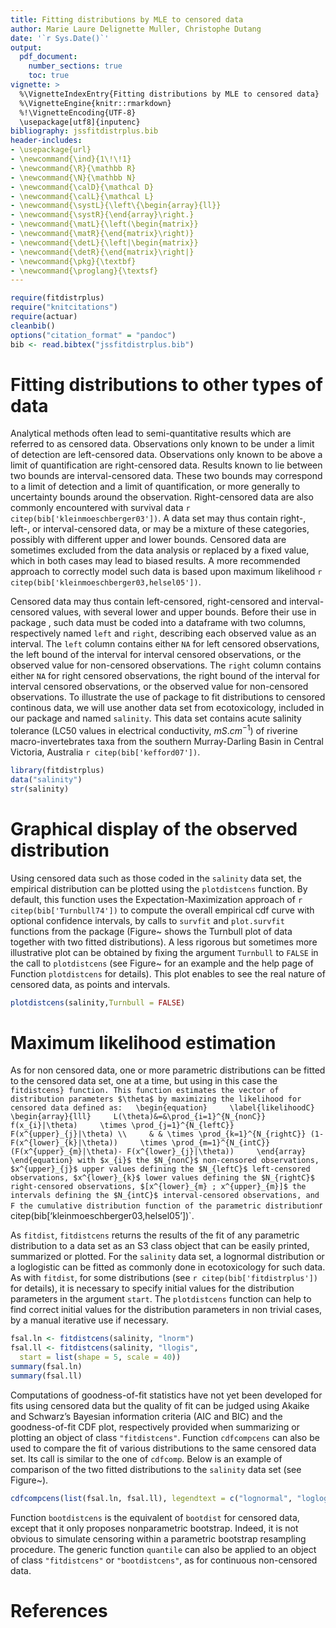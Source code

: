 ```yaml
---
title: Fitting distributions by MLE to censored data
author: Marie Laure Delignette Muller, Christophe Dutang
date: '`r Sys.Date()`'
output:
  pdf_document:
    number_sections: true
    toc: true
vignette: >
  %\VignetteIndexEntry{Fitting distributions by MLE to censored data} 
  %\VignetteEngine{knitr::rmarkdown} 
  %!\VignetteEncoding{UTF-8}
  \usepackage[utf8]{inputenc}
bibliography: jssfitdistrplus.bib    
header-includes:
- \usepackage{url}
- \newcommand{\ind}{1\!\!1}
- \newcommand{\R}{\mathbb R}
- \newcommand{\N}{\mathbb N}
- \newcommand{\calD}{\mathcal D}
- \newcommand{\calL}{\mathcal L}
- \newcommand{\systL}{\left\{\begin{array}{ll}}
- \newcommand{\systR}{\end{array}\right.}
- \newcommand{\matL}{\left(\begin{matrix}}
- \newcommand{\matR}{\end{matrix}\right)}
- \newcommand{\detL}{\left|\begin{matrix}}
- \newcommand{\detR}{\end{matrix}\right|}
- \newcommand{\pkg}{\textbf}
- \newcommand{\proglang}{\textsf}
---
```


```r
require(fitdistrplus)
require("knitcitations")
require(actuar)
cleanbib()
options("citation_format" = "pandoc")
bib <- read.bibtex("jssfitdistrplus.bib")
```



# Fitting distributions to other types of data


Analytical methods often lead to semi-quantitative results which are referred to as
censored data. Observations only known to be under a limit of detection are 
left-censored data. Observations only known to be above a limit of quantification
are  right-censored data. Results known to lie between two bounds are 
interval-censored data. These two bounds may correspond to a limit of detection and 
a limit of quantification, or more generally to uncertainty bounds around the observation.
Right-censored data are also commonly encountered with survival data `r citep(bib['kleinmoeschberger03'])`.
A data set may thus contain right-, left-, or interval-censored data, or may be a mixture
of these categories, possibly with different upper and lower bounds.
Censored data are sometimes excluded from the data analysis or replaced by a fixed value, which
in both cases may lead to biased results. A more recommended approach to correctly model
such data is based upon maximum likelihood `r citep(bib['kleinmoeschberger03,helsel05'])`. 


Censored data may thus contain left-censored, right-censored and interval-censored values, 
with several lower and upper bounds. 
Before their use in package \pkg{fitdistrplus}, 
such data must be coded into a dataframe with two columns, 
respectively named `left` 
and `right`, describing each observed value as an interval.
The `left` column contains either `NA` for left censored observations,
the left bound of the interval for interval censored observations,
or the observed value for non-censored observations.
The `right` column contains either `NA` for right censored observations,
the right bound of the interval for interval censored observations,
or the observed value for non-censored observations.
To illustrate the use of package \pkg{fitdistrplus} to fit distributions
to censored continous data, we  will use another
data set from ecotoxicology, included in our package and named  `salinity`. 
This data set contains acute salinity tolerance (LC50 values in electrical conductivity, $mS$.$cm^{-1}$)
of riverine macro-invertebrates taxa from the southern Murray-Darling Basin in 
Central Victoria, Australia `r citep(bib['kefford07'])`. 


```r
library(fitdistrplus)
data("salinity")
str(salinity)
```
     
# Graphical display of the observed distribution


Using censored data such as those coded in the `salinity` data set,
the empirical distribution can be plotted using the `plotdistcens` function.
By default, this function uses the Expectation-Maximization approach of 
`r citep(bib['Turnbull74'])` to compute the overall
empirical cdf curve with optional confidence intervals, by calls to `survfit`
and `plot.survfit` functions from the \pkg{survival} package 
(Figure~\ref{cdfcompcens} shows the Turnbull plot of data together with two fitted distributions). 
A less rigorous
but sometimes more illustrative plot can be 
obtained by fixing the argument `Turnbull` to `FALSE` in the call to `plotdistcens`
(see Figure~\ref{plotdistcens} for an example and the help page of Function
`plotdistcens` for details). This plot enables to see the real nature of censored data, as
points and intervals. 

```r
plotdistcens(salinity,Turnbull = FALSE)
```








# Maximum likelihood estimation


As for non censored data, one or more parametric distributions can
be fitted to the censored data set, one at a time, but using in this case
the `fitdistcens} function. This function estimates the vector of distribution parameters $\theta$
by maximizing the likelihood for censored data defined as:
  \begin{equation}
    \label{likelihoodC}
    \begin{array}{lll}
    L(\theta)&=&\prod_{i=1}^{N_{nonC}} f(x_{i}|\theta)
    \times \prod_{j=1}^{N_{leftC}} F(x^{upper}_{j}|\theta) \\
    & & \times \prod_{k=1}^{N_{rightC}} (1- F(x^{lower}_{k}|\theta))
    \times \prod_{m=1}^{N_{intC}} (F(x^{upper}_{m}|\theta)- F(x^{lower}_{j}|\theta))
    \end{array}
  \end{equation}
with $x_{i}$ the $N_{nonC}$ non-censored observations,
$x^{upper}_{j}$ upper values defining the $N_{leftC}$ left-censored observations,
$x^{lower}_{k}$ lower values defining the $N_{rightC}$ right-censored observations,
$[x^{lower}_{m} ; x^{upper}_{m}]$ the intervals defining the $N_{intC}$ interval-censored observations,
and F the cumulative distribution function of the parametric distribution 
`r citep(bib['kleinmoeschberger03,helsel05'])`.

As `fitdist`, `fitdistcens` returns the results of the fit of any parametric distribution
to a data set as an S3 class object that can be easily printed,
summarized or plotted.
For the `salinity` data set, a lognormal distribution or a loglogistic can be fitted 
as commonly done in ecotoxicology for such data. 
As with `fitdist`, for some distributions (see `r citep(bib['fitdistrplus'])` for details), 
it is necessary to specify initial 
values for the distribution parameters in the argument `start`.
The `plotdistcens` function can help to find correct initial values for 
the distribution parameters in non trivial cases, by a manual iterative use if necessary.
```r
fsal.ln <- fitdistcens(salinity, "lnorm")
fsal.ll <- fitdistcens(salinity, "llogis",
  start = list(shape = 5, scale = 40))
summary(fsal.ln)
summary(fsal.ll)
```

Computations of goodness-of-fit statistics have not yet been 
developed for fits using censored data but the quality of fit 
can be judged using Akaike and Schwarz's Bayesian 
information criteria (AIC and BIC) and the goodness-of-fit CDF plot, 
respectively provided when summarizing or plotting an object of class `"fitdistcens"`. 
Function `cdfcompcens` can also be used to compare the fit of various
distributions to the same censored data set. Its call is similar to the one of `cdfcomp`. Below is
an example of comparison of the two fitted distributions to the `salinity` data set (see Figure~\ref{cdfcompcens}).

```r
cdfcompcens(list(fsal.ln, fsal.ll), legendtext = c("lognormal", "loglogistic "))
```



Function `bootdistcens` is the equivalent of `bootdist` for censored 
data, except that it 
only proposes nonparametric bootstrap. Indeed, it is not obvious 
to simulate censoring within a parametric 
bootstrap resampling procedure. The generic function `quantile` can also be applied
to an object of class `"fitdistcens"` or `"bootdistcens"`, as for 
continuous non-censored data.




# References
